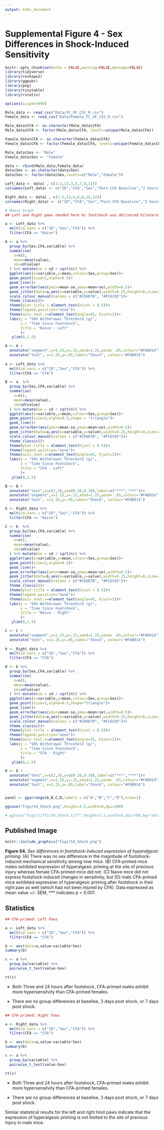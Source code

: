 ```yaml
---
output: html_document
---
```


# Supplemental Figure 4 - Sex Differences in Shock-Induced Sensitivity {-}

```r
knitr::opts_chunk$set(echo = FALSE,warning=FALSE,message=FALSE)
library(tidyverse)
library(reshape2)
library(ggpubr)
library(png)
library(tinytable)
library(rstatix)

options(scipen=999)
```


```r
Male_data <- read_csv("Data/FC_VF_CSV_R.csv")
Female_data <- read_csv("Data/Female_FC_VF_CSV_R.csv")

Male_data$CFA <- as.character(Male_data$CFA)
Male_data$CFA <- factor(Male_data$CFA, levels=unique(Male_data$CFA))

Female_data$CFA <- as.character(Female_data$CFA)
Female_data$CFA <- factor(Female_data$CFA, levels=unique(Female_data$CFA))

Male_data$Sex <- "Male"
Female_data$Sex <- "Female"

data <- rbind(Male_data,Female_data)
data$Sex <- as.character(data$Sex)
data$Sex <- factor(data$Sex,levels=c("Male","Female"))

Left_data <- data[ , c(1:2,13,3,5,7,9,11)]
colnames(Left_data) <- c("ID","CFA","Sex","Post-CFA Baseline","3 hours","24 hours", "3 days", "7 days")

Right_data <- data[ , c(1:2,13,4,6,8,10,12)]
colnames(Right_data) <- c("ID","CFA","Sex","Post-CFA Baseline","3 hours","24 hours", "3 days", "7 days")
```


```r
# Means Graph
## Left and Right paws needed here bc footshock was delivered bilaterally. 

a <- Left_data %>%
  melt(id.vars = c("ID","Sex","CFA")) %>% 
  filter(CFA == "Naive") 

A <- a %>%
  group_by(Sex,CFA,variable) %>%
  summarise(
    n=n(),
    mean=mean(value),
    sd=sd(value)
  ) %>% mutate(se = sd / sqrt(n)) %>%
  ggplot(aes(x=variable,y=mean,colour=Sex,group=Sex))+
  geom_point(size=2,alpha=0.5)+
  geom_line()+
  geom_errorbar(aes(ymin=mean-se,ymax=mean+se),width=0.5)+
  geom_jitter(data=a,aes(x=variable,y=value),width=0.25,height=0,size=2,alpha=0.15)+
  scale_colour_manual(values = c("#256D7B", "#FC6C85"))+
  theme_classic()+
  theme(plot.title = element_text(hjust = 0.5))+
  theme(legend.position="none")+
  theme(axis.text.x=element_text(angle=45, hjust=1))+
  labs(y = "50% Withdrawal Threshold (g)",
       x = "Time Since Footshock",
       title = "Naive - Left"
       )+
   ylim(0,1.5)

A <- A +
  annotate("segment",x=1.25,y=.15,xend=1.25,yend= .65,colour="#FAB914",arrow=arrow(type="closed", length=unit(0.04,"npc")))+
  annotate("text", x=1.25,y=.05,label="Shock", colour="#FAB914")
  
a <- Left_data %>%
  melt(id.vars = c("ID","Sex","CFA")) %>% 
  filter(CFA == "CFA") 

B <- a  %>%
  group_by(Sex,CFA,variable) %>%
  summarise(
    n=n(),
    mean=mean(value),
    sd=sd(value)
  ) %>% mutate(se = sd / sqrt(n)) %>%
  ggplot(aes(x=variable,y=mean,colour=Sex,group=Sex))+
  geom_point(size=2,alpha=0.5,shape = "triangle")+
  geom_line()+
  geom_errorbar(aes(ymin=mean-se,ymax=mean+se),width=0.5)+
  geom_jitter(data=a,aes(x=variable,y=value),width=0.25,height=0,size=2,alpha=0.15,shape="triangle")+
  scale_colour_manual(values = c("#256D7B", "#FC6C85"))+
  theme_classic()+
  theme(plot.title = element_text(hjust = 0.5))+
  theme(legend.position="none")+
  theme(axis.text.x=element_text(angle=45, hjust=1))+
  labs(y = "50% Withdrawal Threshold (g)",
       x = "Time Since Footshock",
       title = "CFA - Left"
       )+
   ylim(0,1.5)

B <- B + 
  annotate("text",x=c(2,3),y=c(0.20,0.30),label=c("***","***"))+
  annotate("segment",x=1.25,y=.15,xend=1.25,yend= .65,colour="#FAB914",arrow=arrow(type="closed", length=unit(0.04,"npc")))+
  annotate("text", x=1.25,y=.05,label="Shock", colour="#FAB914")

b <- Right_data %>%
  melt(id.vars = c("ID","Sex","CFA")) %>% 
  filter(CFA == "Naive")

C <- b  %>%
  group_by(Sex,CFA,variable) %>%
  summarise(
    n=n(),
    mean=mean(value),
    sd=sd(value)
  ) %>% mutate(se = sd / sqrt(n)) %>%
  ggplot(aes(x=variable,y=mean,colour=Sex,group=Sex))+
  geom_point(size=2,alpha=0.5)+
  geom_line()+
  geom_errorbar(aes(ymin=mean-se,ymax=mean+se),width=0.5)+
  geom_jitter(data=b,aes(x=variable,y=value),width=0.25,height=0,size=2,alpha=0.15)+
  scale_colour_manual(values = c("#256D7B", "#FC6C85"))+
  theme_classic()+
  theme(plot.title = element_text(hjust = 0.5))+
  theme(legend.position="none")+
  theme(axis.text.x=element_text(angle=45, hjust=1))+
  labs(y = "50% Withdrawal Threshold (g)",
       x = "Time Since Footshock",
       title = "Naive - Right"
       )+
   ylim(0,1.5)

C <- C +
  annotate("segment",x=1.25,y=.15,xend=1.25,yend= .65,colour="#FAB914",arrow=arrow(type="closed", length=unit(0.04,"npc")))+
  annotate("text", x=1.25,y=.05,label="Shock", colour="#FAB914")
  
b <- Right_data %>%
  melt(id.vars = c("ID","Sex","CFA")) %>% 
  filter(CFA == "CFA")

D <- b %>%
  group_by(Sex,CFA,variable) %>%
  summarise(
    n=n(),
    mean=mean(value),
    sd=sd(value)
  ) %>% mutate(se = sd / sqrt(n)) %>%
  ggplot(aes(x=variable,y=mean,colour=Sex,group=Sex))+
  geom_point(size=2,alpha=0.5,shape="triangle")+
  geom_line()+
  geom_errorbar(aes(ymin=mean-se,ymax=mean+se),width=0.5)+
  geom_jitter(data=a,aes(x=variable,y=value),width=0.25,height=0,size=2,alpha=0.15,shape="triangle")+
  scale_colour_manual(values = c("#256D7B", "#FC6C85"))+
  theme_classic()+
  theme(plot.title = element_text(hjust = 0.5))+
  theme(legend.position="none")+
  theme(axis.text.x=element_text(angle=45, hjust=1))+
  labs(y = "50% Withdrawal Threshold (g)",
       x = "Time Since Footshock",
       title = "CFA - Right"
       )+
   ylim(0,1.5)

D <- D + 
  annotate("text",x=c(2,3),y=c(0.20,0.30),label=c("***","***"))+
  annotate("segment",x=1.25,y=.15,xend=1.25,yend= .65,colour="#FAB914",arrow=arrow(type="closed", length=unit(0.04,"npc")))+
  annotate("text", x=1.25,y=.05,label="Shock", colour="#FAB914")


panel <- ggarrange(A,B,C,D,labels = c("A","B","C","D"),nrow=1)

ggsave("Figs/S4_Shock.png",height=3.5,width=8,dpi=300)

# ggsave("Figs/tiffs/S4_Shock.tiff",height=3.5,width=8,dpi=700,bg="white",device="tiff")
```

## Published Image {-}

```r
knitr::include_graphics("Figs/S4_Shock.png")
```

**Figure S4.** *Sex differences in footshock-induced expression of hyperalgesic priming.* (A) There was no sex difference in the magnitude of footshock-induced mechanical sensitivity among nive mice. (B) CFA-primed mice males exhibited expression of hyperalgesic priming at the site of previous injury whereas female CFA-primed mice did not. (C) Naive mice did not express footshock induced changes in sensitivity, but (D) male CFA-primed mice exhibited expression of hyperalgesic priming after footshock in their right paw as well (which had not been injured by CFA). Data expressed as mean value +/- SEM, \*\*\* indicates p \< 0.001.

## Statistics {-}

```r
## CFA-primed: Left Paws

a <- Left_data %>%
  melt(id.vars = c("ID","Sex","CFA")) %>% 
  filter(CFA == "CFA")

b <- aov(data=a,value~variable*Sex)
summary(b)

c <- a %>%
  group_by(variable) %>%
  pairwise_t_test(value~Sex)

tt(c)
```

- Both Three and 24 hours after footshock, CFA-primed males exhibit more hypersensitvity than CFA-primed females.

- There are no group differences at baseline, 3 days post shock, or 7 days post shock.

```r
## CFA-primed: Right Paws

a <- Right_data %>%
  melt(id.vars = c("ID","Sex","CFA")) %>% 
  filter(CFA == "CFA")

b <- aov(data=a,value~variable*Sex)
summary(b)

c <- a %>%
  group_by(variable) %>%
  pairwise_t_test(value~Sex)

tt(c)
```

- Both Three and 24 hours after footshock, CFA-primed males exhibit more hypersensitvity than CFA-primed females.

- There are no group differences at baseline, 3 days post shock, or 7 days post shock.

Similar statistical results for the left and right hind paws indicate that the expression of hyperalgesic priming is not limited to the site of previous injury in male mice. 


